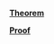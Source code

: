 \providecommand{\Pageref}[1]{\hfill p.\pageref{#1}}
 [**Theorem**](#Theorem*-2.1)\Pageref{Theorem*-2.1}

 [**Proof**](#Proof*-2.2)\Pageref{Proof*-2.2}
